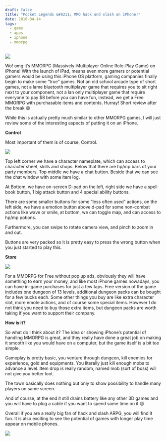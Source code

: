 ```yaml
---
draft: false
title: "Pocket Legends &#8211; MMO hack and slash on iPhone!"
date: 2010-04-14
tags:
  - game
  - apps
  - iphone
  - mmorpg
---
```


<a data-fancybox="gallery" href="/wp-content/uploads/2010/04/IMG_04221.PNG">
  <Image
    src="/wp-content/uploads/2010/04/IMG_04221.PNG"
    width={480}
    height={320}
  />
</a>

Wo! omg it&#8217;s MMORPG (Massively-Multiplayer Online Role-Play Game) on iPhone! With the launch of iPad, means even
more gamers or potential gamers would be using this iPhone OS platform, gaming companies finally begin to make some
&#8220;true&#8221; games. Not an old school arcade type of short games, not a lame bluetooth multiplayer game that requires
you to sit right next to your component, not a lan only multiplayer game that require everyone to pay $8 before you can have fun,
instead, we get a Free MMORPG with purchasable items and contents. Hurray! Short review after the break :smile:

While this is actually pretty much similar to other MMORPG games, I will just review some of the interesting aspects of
putting it on an iPhone.

**Control**

Most important of them is of course, Control.

<a data-fancybox="gallery" href="/wp-content/uploads/2010/04/IMG_04303.PNG">
  <Image
    src="/wp-content/uploads/2010/04/IMG_04303.PNG"
    width={480}
    height={320}
  />
</a>

Top left corner we have a character nameplate, which can access to character sheet, skills and shops. Below that there are
hp/mp bars of your party members. Top middle we have a chat button. Beside that we can see the chat window with some item log.

At Bottom, we have on-screen D-pad on the left, right side we have a spell book button, 1 big attack button and 4 special
ability buttons.

There are some smaller buttons for some &#8220;less often used&#8221; actions, on the left side, we have a emotion button
above d-pad for some non-combat actions like wave or smile, at bottom, we can toggle map, and can access to hp/mp potions.

Furthermore, you can swipe to rotate camera view, and pinch to zoom in and out.

Buttons are very packed so it is pretty easy to press the wrong button when you just started to play this.

**Store**

<a data-fancybox="gallery" href="/wp-content/uploads/2010/04/IMG_0434.PNG">
  <Image
    src="/wp-content/uploads/2010/04/IMG_04303.PNG"
    width={480}
    height={320}
  />
</a>

For a MMORPG for Free without pop up ads, obviously they will have something to earn your money, and like most iPhone games
nowadays, you can have in-game purchases for just a few taps. Free version of the game includes one dungeon of 13 levels,
additional dungeon packs can be bought for a few bucks each. Some other things you buy are like extra character slot, more
emote actions, and of course some special items. However I do not think you need to buy those extra items, but dungeon packs
are worth taking if you want to support their company.

**How is it?**

So what do I think about it? The idea or showing iPhone&#8217;s potential of handling MMORPG is great, and they really have
done a great job on making it smooth like you would have on a computer, but the game itself is a bit too simple.

Gameplay is pretty basic, you venture through dungeon, kill enemies for experience, gold and equipments. You literally
just kill enough mobs to advance a level. Item drop is really random, named mob (sort of boss) will not give you better loot.

The town basically does nothing but only to show possibility to handle many players on same screen.

And of course, at the end it still drains battery like any other 3D games and you will have to plug a cable if you want
to spend some time on it :smile:

Overall if you are a really big fan of hack and slash ARPG, you will find it fun. It is also exciting to see the potential
of games with longer play time appear on mobile phones.

<a data-fancybox="gallery" href="/wp-content/uploads/2010/04/IMG_0433.PNG">
  <Image
    src="/wp-content/uploads/2010/04/IMG_0433.PNG"
    width={480}
    height={320}
  />
</a>
